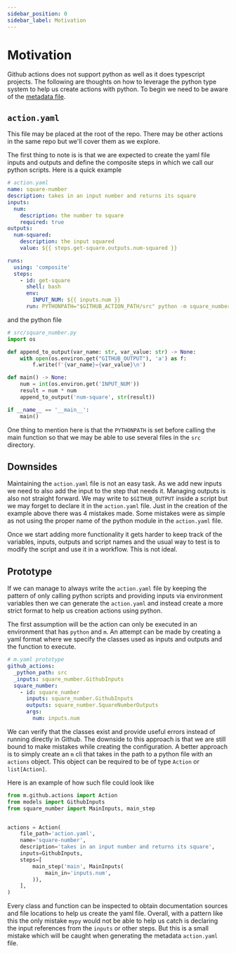 ```yaml
---
sidebar_position: 0
sidebar_label: Motivation
---
```


# Motivation

Github actions does not support python as well as it does typescript projects.
The following are thoughts on how to leverage the python type system to help us
create actions with python. To begin we need to be aware of the [metadata
file][gha-metadata].

## `action.yaml`

This file may be placed at the root of the repo. There may be other actions in
the same repo but we'll cover them as we explore.

The first thing to note is is that we are expected to create the yaml file
inputs and outputs and define the composite steps in which we call our python
scripts. Here is a quick example

```yaml
# action.yaml
name: square-number
description: takes in an input number and returns its square
inputs:
  num:
    description: the number to square
    required: true
outputs:
  num-squared:
    description: the input squared
    value: ${{ steps.get-square.outputs.num-squared }}

runs:
  using: 'composite'
  steps:
    - id: get-square
      shell: bash
      env:
        INPUT_NUM: ${{ inputs.num }}
      run: PYTHONPATH="$GITHUB_ACTION_PATH/src" python -m square_number
```

and the python file

```python
# src/square_number.py
import os

def append_to_output(var_name: str, var_value: str) -> None:
    with open(os.environ.get("GITHUB_OUTPUT"), 'a') as f:
        f.write(f'{var_name}={var_value}\n')

def main() -> None:
    num = int(os.environ.get('INPUT_NUM'))
    result = num * num
    append_to_output('num-square', str(result))

if __name__ == '__main__':
    main()
```

One thing to mention here is that the `PYTHONPATH` is set before calling the
main function so that we may be able to use several files in the `src`
directory.

## Downsides

Maintaining the `action.yaml` file is not an easy task. As we add new inputs we
need to also add the input to the step that needs it. Managing outputs is also
not straight forward. We may write to `$GITHUB_OUTPUT` inside a script but we
may forget to declare it in the `action.yaml` file. Just in the creation of the
example above there was 4 mistakes made. Some mistakes were as simple as not
using the proper name of the python module in the `action.yaml` file.

Once we start adding more functionality it gets harder to keep track of the
variables, inputs, outputs and script names and the usual way to test is to
modify the script and use it in a workflow. This is not ideal.

## Prototype

If we can manage to always write the `action.yaml` file by keeping the pattern
of only calling python scripts and providing inputs via environment variables
then we can generate the `action.yaml` and instead create a more strict format
to help us creation actions using python.

The first assumption will be the action can only be executed in an environment
that has `python` and `m`. An attempt can be made by creating a yaml format
where we specify the classes used as inputs and outputs and the function to
execute.

```yaml
# m.yaml prototype
github_actions:
  _python_path: src
  _inputs: square_number.GithubInputs
  square_number:
    - id: square_number
      inputs: square_number.GithubInputs
      outputs: square_number.SquareNumberOutputs
      args:
        num: inputs.num
```

We can verify that the classes exist and provide useful errors instead of
running directly in Github. The downside to this approach is that we are still
bound to make mistakes while creating the configuration. A better approach is to
simply create an `m` cli that takes in the path to a python file with an
`actions` object. This object can be required to be of type `Action` or
`list[Action]`.

Here is an example of how such file could look like

```python
from m.github.actions import Action
from models import GithubInputs
from square_number import MainInputs, main_step


actions = Action(
    file_path='action.yaml',
    name='square-number',
    description='takes in an input number and returns its square',
    inputs=GithubInputs,
    steps=[
        main_step('main', MainInputs(
            main_in='inputs.num',
        )),
    ],
)
```

Every class and function can be inspected to obtain documentation sources and
file locations to help us create the yaml file. Overall, with a pattern like
this the only mistake `mypy` would not be able to help us catch is declaring the
input references from the `inputs` or other steps. But this is a small mistake
which will be caught when generating the metadata `action.yaml` file.

[gha-metadata]:
  https://docs.github.com/en/actions/creating-actions/metadata-syntax-for-github-actions
